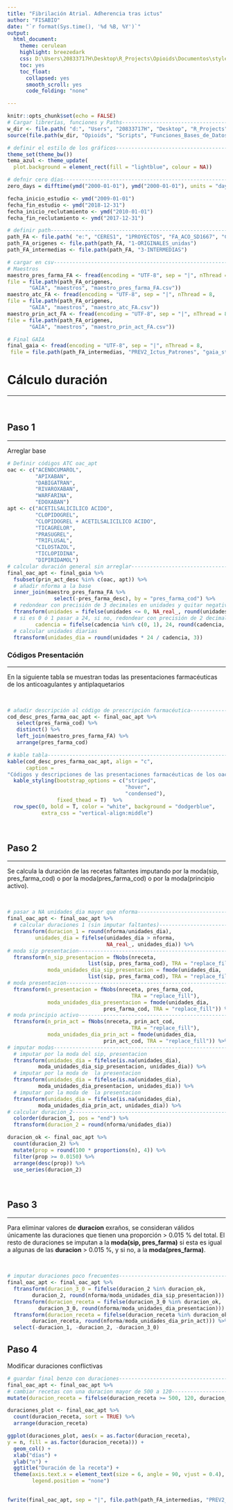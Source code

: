 ```yaml
---
title: "Fibrilación Atrial. Adherencia tras ictus"
author: "FISABIO"
date: "`r format(Sys.time(), '%d %B, %Y')`"
output: 
  html_document: 
    theme: cerulean
    highlight: breezedark
    css: D:\Users\20833717H\Desktop\R_Projects\Opioids\Documentos\style.css
    toc: yes
    toc_float:
      collapsed: yes
      smooth_scroll: yes
      code_folding: "none"

---
```


```r
knitr::opts_chunk$set(echo = FALSE)
# Cargar librerías, funciones y Paths------------------------------------------
w_dir <- file.path( "d:", "Users", "20833717H", "Desktop", "R_Projects")
source(file.path(w_dir, "Opioids", "Scripts", "Funciones_Bases_de_Datos.R"))

```

```r
# definir el estilo de los gráficos--------------------------------------------
theme_set(theme_bw())
tema_azul <- theme_update(
  plot.background = element_rect(fill = "lightblue", colour = NA))

# defnir cero días-------------------------------------------------------------
zero_days = difftime(ymd("2000-01-01"), ymd("2000-01-01"), units = "days")

fecha_inicio_estudio <- ymd("2009-01-01")
fecha_fin_estudio <- ymd("2018-12-31")
fecha_inicio_reclutamiento <- ymd("2010-01-01")
fecha_fin_reclutamiento <- ymd("2017-12-31")

# definir path-----------------------------------------------------------------
path_FA <- file.path( "e:", "CERES1", "1PROYECTOS", "FA_ACO_SD1667", "COHORTE 2010-2017")
path_FA_origenes <- file.path(path_FA, "1-ORIGINALES_unidas")
path_FA_intermedias <- file.path(path_FA, "3-INTERMEDIAS")

```

```r
# cargar en csv----------------------------------------------------------------
# Maestros
maestro_pres_farma_FA <- fread(encoding = "UTF-8", sep = "|", nThread = 8, 
file = file.path(path_FA_origenes,
       "GAIA", "maestros", "maestro_pres_farma_FA.csv"))
maestro_atc_FA <- fread(encoding = "UTF-8", sep = "|", nThread = 8, 
file = file.path(path_FA_origenes,
       "GAIA", "maestros", "maestro_atc_FA.csv"))
maestro_prin_act_FA <- fread(encoding = "UTF-8", sep = "|", nThread = 8, 
file = file.path(path_FA_origenes,
       "GAIA", "maestros", "maestro_prin_act_FA.csv"))

# Final GAIA
final_gaia <- fread(encoding = "UTF-8", sep = "|", nThread = 8, 
 file = file.path(path_FA_intermedias, "PREV2_Ictus_Patrones", "gaia_stata_clean2.csv"))

```


# Cálculo duración

***

<br>

## Paso 1

***

Arreglar base

```r
# Definir códigos ATC oac_apt
oac <- c("ACENOCUMAROL",
         "APIXABAN",
         "DABIGATRAN",
         "RIVAROXABAN",
         "WARFARINA",
         "EDOXABAN")
apt <- c("ACETILSALICILICO ACIDO",
         "CLOPIDOGREL",
         "CLOPIDOGREL + ACETILSALICILICO ACIDO",
         "TICAGRELOR",
         "PRASUGREL",
         "TRIFLUSAL",
         "CILOSTAZOL",
         "TICLOPIDINA",
         "DIPIRIDAMOL")
# calcular duración general sin arreglar---------------------------------------
final_oac_apt <- final_gaia %>%
  fsubset(prin_act_desc %in% c(oac, apt)) %>% 
  # añadir nforma a la base
  inner_join(maestro_pres_farma_FA %>% 
               select(-pres_farma_desc), by = "pres_farma_cod") %>% 
  # redondear con precisión de 3 decimales en unidades y quitar negativos
  ftransform(unidades = fifelse(unidades <= 0, NA_real_, round(unidades, 3)),
  # si es 0 ó 1 pasar a 24, si no, redondear con precisión de 2 decimales
         cadencia = fifelse(cadencia %in% c(0, 1), 24, round(cadencia, 2))) %>% 
  # calcular unidades diarias
  ftransform(unidades_dia = round(unidades * 24 / cadencia, 3))

```

### Códigos Presentación

***

En la siguiente tabla se muestran todas las presentaciones farmacéuticas de los anticoagulantes y antiplaquetarios

<br>

```r
# añadir descripción al código de prescripción farmacéutica--------------------
cod_desc_pres_farma_oac_apt <- final_oac_apt %>%
   select(pres_farma_cod) %>%
   distinct() %>%
   left_join(maestro_pres_farma_FA) %>%
   arrange(pres_farma_cod)  

# kable tabla------------------------------------------------------------------
kable(cod_desc_pres_farma_oac_apt, align = "c", 
      caption = 
"Códigos y descripciones de las presentaciones farmacéuticas de los oac y apt") %>%
  kable_styling(bootstrap_options = c("striped", 
                                      "hover", 
                                      "condensed"),
                fixed_thead = T)  %>%
  row_spec(0, bold = T, color = "white", background = "dodgerblue",
           extra_css = "vertical-align:middle")

```

<br>

## Paso 2

***

Se calcula la duración de las recetas faltantes imputando por la moda(sip, pres_farma_cod) o por la moda(pres_farma_cod) o por la moda(principio activo).

<br>

```r
# pasar a NA unidades_dia mayor que nforma-------------------------------------
final_oac_apt <- final_oac_apt %>%
  # calcular duraciones 1 (sin imputar faltantes)------------------------------
  ftransform(duracion_1 = round(nforma/unidades_dia),
         unidades_dia = fifelse(unidades_dia > nforma, 
                                NA_real_, unidades_dia)) %>% 
# moda sip presentacion--------------------------------------------------------
  ftransform(n_sip_presentacion = fNobs(nreceta, 
                          list(sip, pres_farma_cod), TRA = "replace_fill"),
             moda_unidades_dia_sip_presentacion = fmode(unidades_dia, 
                          list(sip, pres_farma_cod), TRA = "replace_fill")) %>% 
# moda presentacion------------------------------------------------------------
  ftransform(n_presentacion = fNobs(nreceta, pres_farma_cod,
                                        TRA = "replace_fill"),
             moda_unidades_dia_presentacion = fmode(unidades_dia, 
                               pres_farma_cod, TRA = "replace_fill")) %>% 
# moda principio activo--------------------------------------------------------
  ftransform(n_prin_act = fNobs(nreceta, prin_act_cod,
                                        TRA = "replace_fill"),
             moda_unidades_dia_prin_act = fmode(unidades_dia, 
                               prin_act_cod, TRA = "replace_fill")) %>% 
# imputar modas----------------------------------------------------------------
  # imputar por la moda del sip, presentacion
  ftransform(unidades_dia = fifelse(is.na(unidades_dia),
          moda_unidades_dia_sip_presentacion, unidades_dia)) %>%
  # imputar por la moda de  la presentacion
  ftransform(unidades_dia = fifelse(is.na(unidades_dia),
          moda_unidades_dia_presentacion, unidades_dia)) %>%
  # imputar por la moda de  la presentacion
  ftransform(unidades_dia = fifelse(is.na(unidades_dia),
          moda_unidades_dia_prin_act, unidades_dia)) %>%
# calcular duracion_2----------------------------------------------------------
  colorder(duracion_1, pos = "end") %>%
  ftransform(duracion_2 = round(nforma/unidades_dia))

duracion_ok <- final_oac_apt %>%
  count(duracion_2) %>%
  mutate(prop = round(100 * proportions(n), 4)) %>%
  filter(prop >= 0.0150) %>%
  arrange(desc(prop)) %>%
  use_series(duracion_2)

```

<br>

## Paso 3

***

Para eliminar valores de **duracion** exraños, se consideran válidos únicamente las duraciones que tienen una proporción > 0.015 \% del total. El resto de duraciones se imputan a la **moda(sip, pres_farma)** si esta es igual a algunas de las **duracion** > 0.015 \%, y si no, a la **moda(pres_farma)**.

<br>

```r
# imputar duraciones poco frecuentes-------------------------------------------
final_oac_apt <- final_oac_apt %>%
  ftransform(duracion_3_0 = fifelse(duracion_2 %in% duracion_ok, 
        duracion_2, round(nforma/moda_unidades_dia_sip_presentacion))) %>% 
  ftransform(duracion_receta = fifelse(duracion_3_0 %in% duracion_ok, 
          duracion_3_0, round(nforma/moda_unidades_dia_presentacion))) %>%
  ftransform(duracion_receta = fifelse(duracion_receta %in% duracion_ok, 
        duracion_receta, round(nforma/moda_unidades_dia_prin_act))) %>% 
  select(-duracion_1, -duracion_2, -duracion_3_0)

```

## Paso 4

Modificar duraciones conflictivas

```r
# guardar final benzo con duraciones-------------------------------------------
final_oac_apt <- final_oac_apt %>% 
# cambiar recetas con una duracion mayor de 500 a 120--------------------------
mutate(duracion_receta = fifelse(duracion_receta >= 500, 120, duracion_receta)) # se cambian 19 recetas

```


```r
duraciones_plot <- final_oac_apt %>%
  count(duracion_receta, sort = TRUE) %>% 
  arrange(duracion_receta)

ggplot(duraciones_plot, aes(x = as.factor(duracion_receta),
y = n, fill = as.factor(duracion_receta))) +
  geom_col() +
  xlab("días") +
  ylab("n") +
  ggtitle("Duración de la receta") +
  theme(axis.text.x = element_text(size = 6, angle = 90, vjust = 0.4),
        legend.position = "none")  
  
```

```r
fwrite(final_oac_apt, sep = "|", file.path(path_FA_intermedias, "PREV2_Ictus_Patrones", "final_oac_apt_duraciones.csv"))

```

